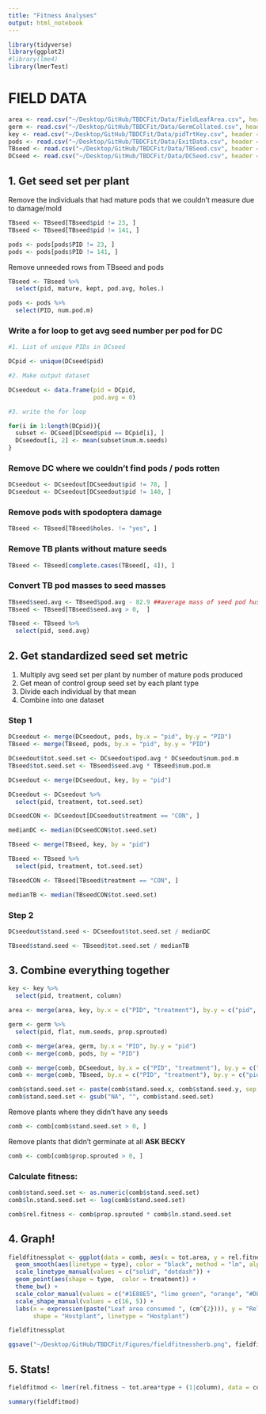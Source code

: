 ```yaml
---
title: "Fitness Analyses"
output: html_notebook
---
```



```r
library(tidyverse)
library(ggplot2)
#library(lme4)
library(lmerTest)
```

# FIELD DATA

```r
area <- read.csv("~/Desktop/GitHub/TBDCFit/Data/FieldLeafArea.csv", header = TRUE)
germ <- read.csv("~/Desktop/GitHub/TBDCFit/Data/GermCollated.csv", header = TRUE)
key <- read.csv("~/Desktop/GitHub/TBDCFit/Data/pidTrtKey.csv", header = TRUE)
pods <- read.csv("~/Desktop/GitHub/TBDCFit/Data/ExitData.csv", header = TRUE)
TBseed <- read.csv("~/Desktop/GitHub/TBDCFit/Data/TBSeed.csv", header = TRUE)
DCseed <- read.csv("~/Desktop/GitHub/TBDCFit/Data/DCSeed.csv", header = TRUE)
```

## 1. Get seed set per plant


Remove the individuals that had mature pods that we couldn't measure due to damage/mold

```r
TBseed <- TBseed[TBseed$pid != 23, ]
TBseed <- TBseed[TBseed$pid != 141, ]
```

```r
pods <- pods[pods$PID != 23, ]
pods <- pods[pods$PID != 141, ]
```

Remove unneeded rows from TBseed and pods

```r
TBseed <- TBseed %>%
  select(pid, mature, kept, pod.avg, holes.)
```

```r
pods <- pods %>%
  select(PID, num.pod.m)
```

### Write a for loop to get avg seed number per pod for DC

```r
#1. List of unique PIDs in DCseed

DCpid <- unique(DCseed$pid)

#2. Make output dataset

DCseedout <- data.frame(pid = DCpid, 
                        pod.avg = 0)

#3. write the for loop 

for(i in 1:length(DCpid)){
  subset <- DCseed[DCseed$pid == DCpid[i], ]
  DCseedout[i, 2] <- mean(subset$num.m.seeds)
}
```

### Remove DC where we couldn't find pods / pods rotten

```r
DCseedout <- DCseedout[DCseedout$pid != 78, ]
DCseedout <- DCseedout[DCseedout$pid != 140, ]
```

### Remove pods with spodoptera damage

```r
TBseed <- TBseed[TBseed$holes. != "yes", ]
```

### Remove TB plants without mature seeds

```r
TBseed <- TBseed[complete.cases(TBseed[, 4]), ]
```

### Convert TB pod masses to seed masses

```r
TBseed$seed.avg <- TBseed$pod.avg - 82.9 ##average mass of seed pod husk from 5/30
TBseed <- TBseed[TBseed$seed.avg > 0,  ]

TBseed <- TBseed %>%
  select(pid, seed.avg)
```


## 2. Get standardized seed set metric

1. Multiply avg seed set per plant by number of mature pods produced
2. Get mean of control group seed set by each  plant type
3. Divide each individual by that mean 
4. Combine into one dataset 

### Step 1


```r
DCseedout <- merge(DCseedout, pods, by.x = "pid", by.y = "PID")
TBseed <- merge(TBseed, pods, by.x = "pid", by.y = "PID")

DCseedout$tot.seed.set <- DCseedout$pod.avg * DCseedout$num.pod.m
TBseed$tot.seed.set <- TBseed$seed.avg * TBseed$num.pod.m
```


```r
DCseedout <- merge(DCseedout, key, by = "pid")

DCseedout <- DCseedout %>%
  select(pid, treatment, tot.seed.set)

DCseedCON <- DCseedout[DCseedout$treatment == "CON", ]

medianDC <- median(DCseedCON$tot.seed.set)

```


```r
TBseed <- merge(TBseed, key, by = "pid")

TBseed <- TBseed %>%
  select(pid, treatment, tot.seed.set)

TBseedCON <- TBseed[TBseed$treatment == "CON", ]

medianTB <- median(TBseedCON$tot.seed.set)

```


### Step 2

```r
DCseedout$stand.seed <- DCseedout$tot.seed.set / medianDC

TBseed$stand.seed <- TBseed$tot.seed.set / medianTB
```

## 3. Combine everything together

```r
key <- key %>%
  select(pid, treatment, column)

area <- merge(area, key, by.x = c("PID", "treatment"), by.y = c("pid", "treatment"))
```

```r
germ <- germ %>%
  select(pid, flat, num.seeds, prop.sprouted)

comb <- merge(area, germ, by.x = "PID", by.y = "pid")
comb <- merge(comb, pods, by = "PID")

comb <- merge(comb, DCseedout, by.x = c("PID", "treatment"), by.y = c("pid", "treatment"), all.x = TRUE)
comb <- merge(comb, TBseed, by.x = c("PID", "treatment"), by.y = c("pid", "treatment"), all.x = TRUE)

comb$stand.seed.set <- paste(comb$stand.seed.x, comb$stand.seed.y, sep = "")
comb$stand.seed.set <- gsub("NA", "", comb$stand.seed.set)
```

Remove plants where they didn't have any seeds

```r
comb <- comb[comb$stand.seed.set > 0, ]
```

Remove plants that didn't germinate at all **ASK BECKY**

```r
comb <- comb[comb$prop.sprouted > 0, ]
```


### Calculate fitness: 

```r
comb$stand.seed.set <- as.numeric(comb$stand.seed.set)
comb$ln.stand.seed.set <- log(comb$stand.seed.set)

comb$rel.fitness <- comb$prop.sprouted * comb$ln.stand.seed.set
```


## 4. Graph! 


```r
fieldfitnessplot <- ggplot(data = comb, aes(x = tot.area, y = rel.fitness)) + 
  geom_smooth(aes(linetype = type), color = "black", method = "lm", alpha = 0.2) + 
  scale_linetype_manual(values = c("solid", "dotdash")) + 
  geom_point(aes(shape = type,  color = treatment)) + 
  theme_bw() + 
  scale_color_manual(values = c("#1E88E5", "lime green", "orange", "#D81B60")) + 
  scale_shape_manual(values = c(16, 5)) + 
  labs(x = expression(paste("Leaf area consumed ", (cm^{2}))), y = "Relative fitness", color = "Treatment group",
       shape = "Hostplant", linetype = "Hostplant")

fieldfitnessplot

```

```r
ggsave("~/Desktop/GitHub/TBDCFit/Figures/fieldfitnessherb.png", fieldfitnessplot, width = 8, height = 5)
```

## 5. Stats! 

```r
fieldfitmod <- lmer(rel.fitness ~ tot.area*type + (1|column), data = comb)

summary(fieldfitmod)
```

